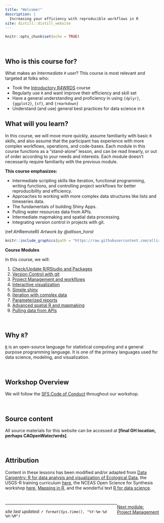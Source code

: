 ```yaml
---
title: "Welcome!"
description: |
  Increasing your efficiency with reproducible workflows in R
site: distill::distill_website
---
```


```r
knitr::opts_chunk$set(echo = TRUE)
```
<style>
  .title{
    display: none;
  }
</style>

<br>

## Who is this course for?

What makes an *Intermediate `R` user*? This course is most relevant and targeted at folks who:

 - Took the [Introductory R4WRDS](../intro/index.html) course
 - Regularly use `R` and want improve their efficiency and skill set
 - Have a general understanding and proficiency in using `{dplyr}`, `{ggplot2}`, `{sf}`, and `{rmarkdown}`
 - Understand (and use) general best practices for data science in `R`

## What will you learn?

In this course, we will move more quickly, assume familiarity with basic `R` skills, and also assume that the participant has experience with more complex workflows, operations, and code-bases. Each module in this course functions as a "stand-alone" lesson, and can be read linearly, or out of order according to your needs and interests. Each module doesn't necessarily require familiarity with the previous module.

**This course emphasizes:**

 - Intermediate scripting skills like iteration, functional programming, writing functions, and controlling project workflows for better reproducibility and efficiency.
 - Approaches to working with more complex data structures like lists and timeseries data.
 - The fundamentals of building Shiny Apps.
 - Pulling water resources data from APIs.
 - Intermediate mapmaking and spatial data processing.
 - Integrating version control in projects with git.


(ref:AHRemoteR) *Artwork by @allison_horst*

```r

knitr::include_graphics(path = "https://raw.githubusercontent.com/allisonhorst/stats-illustrations/master/rstats-artwork/monster_support.jpg")

```

:::obj

**Course Modules**

In this course, we will:

1. [Check/Update R/RStudio and Packages](m_updating_r.html)  
3. [Version Control with git](m_version_control.html) 
4. [Project Management and workflows](m_project_management.html)   
5. [Interactive visualization](m_interactive_viz.html)   
6. [Simple shiny](m_simple_shiny.html)    
7. [Iteration with complex data](m_iteration_complex.html)    
8. [Parameterized reports](m_parameterized_reports.html)
9. [Advanced spatial R and mapmaking](m_advanced_spatial.html)
9. [Pulling data from APIs](m_getting_data_api.html)

:::

<br>

## Why `R`?

[`R`](https://www.r-project.org/) is an open-source language for statistical computing and a general purpose programming language. It is one of the primary languages used for data science, modeling, and visualization. 

<br>

## Workshop Overview

We will follow the [SFS Code of Conduct](https://freshwater-science.org/about/society-governance/code-of-conduct) throughout our workshop.


<br>

## Source content

All source materials for this website can be accessed at **[final GH location, perhaps CAOpenWater/wrds]**.

<br>

## Attribution

Content in these lessons has been modified and/or adapted from [Data Carpentry: R for data analysis and visualization of Ecological Data](https://datacarpentry.org/R-ecology-lesson/index.html), the USGS-R training curriculum [here](https://github.com/USGS-R/training-curriculum), the NCEAS Open Science for Synthesis workshop [here](https://nceas.github.io/oss-2017/index.html), [Mapping in R](https://ryanpeek.org/mapping-in-R-workshop/), and the wonderful text [R for data science](https://github.com/hadley/r4ds).

<br>

<link rel="stylesheet" href="https://maxcdn.bootstrapcdn.com/bootstrap/4.0.0/css/bootstrap.min.css" integrity="sha384-Gn5384xqQ1aoWXA+058RXPxPg6fy4IWvTNh0E263XmFcJlSAwiGgFAW/dAiS6JXm" crossorigin="anonymous">


<a href="m_project_management.html" class="btn btn-secondary" style="float: right;">Next module:<br> Project Management</a>  


---

*site last updated: ```r format(Sys.time(), "%Y-%m-%d %H:%M")```*
